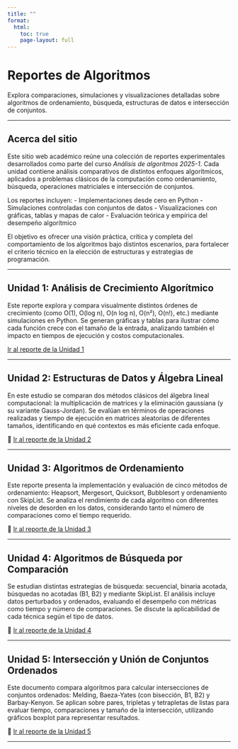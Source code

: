 ```yaml
---
title: ""
format:
  html:
    toc: true
    page-layout: full
---
```


<div class="hero-text">
  <h1><span class="highlight">Reportes de Algoritmos</span></h1>
  <p>Explora comparaciones, simulaciones y visualizaciones detalladas sobre algoritmos de ordenamiento, búsqueda, estructuras de datos e intersección de conjuntos.</p>
</div>

---

## Acerca del sitio

Este sitio web académico reúne una colección de reportes experimentales desarrollados como parte del curso *Análisis de algoritmos 2025-1*. Cada unidad contiene análisis comparativos de distintos enfoques algorítmicos, aplicados a problemas clásicos de la computación como ordenamiento, búsqueda, operaciones matriciales e intersección de conjuntos.

Los reportes incluyen:
- Implementaciones desde cero en Python
- Simulaciones controladas con conjuntos de datos
- Visualizaciones con gráficas, tablas y mapas de calor
- Evaluación teórica y empírica del desempeño algorítmico

El objetivo es ofrecer una visión práctica, crítica y completa del comportamiento de los algoritmos bajo distintos escenarios, para fortalecer el criterio técnico en la elección de estructuras y estrategias de programación.

---

## Unidad 1: Análisis de Crecimiento Algorítmico

Este reporte explora y compara visualmente distintos órdenes de crecimiento (como O(1), O(log n), O(n log n), O(n²), O(n!), etc.) mediante simulaciones en Python. Se generan gráficas y tablas para ilustrar cómo cada función crece con el tamaño de la entrada, analizando también el impacto en tiempos de ejecución y costos computacionales.

[Ir al reporte de la Unidad 1](SegundoDavid_U1_T1.ipynb)

---

## Unidad 2: Estructuras de Datos y Álgebra Lineal

En este estudio se comparan dos métodos clásicos del álgebra lineal computacional: la multiplicación de matrices y la eliminación gaussiana (y su variante Gauss-Jordan). Se evalúan en términos de operaciones realizadas y tiempo de ejecución en matrices aleatorias de diferentes tamaños, identificando en qué contextos es más eficiente cada enfoque.

🔗 [Ir al reporte de la Unidad 2](SegundoDavid_U2_T1.ipynb)

---

## Unidad 3: Algoritmos de Ordenamiento

Este reporte presenta la implementación y evaluación de cinco métodos de ordenamiento: Heapsort, Mergesort, Quicksort, Bubblesort y ordenamiento con SkipList. Se analiza el rendimiento de cada algoritmo con diferentes niveles de desorden en los datos, considerando tanto el número de comparaciones como el tiempo requerido.

🔗 [Ir al reporte de la Unidad 3](SegundoDavid_U3_T1.ipynb)

---

## Unidad 4: Algoritmos de Búsqueda por Comparación

Se estudian distintas estrategias de búsqueda: secuencial, binaria acotada, búsquedas no acotadas (B1, B2) y mediante SkipList. El análisis incluye datos perturbados y ordenados, evaluando el desempeño con métricas como tiempo y número de comparaciones. Se discute la aplicabilidad de cada técnica según el tipo de datos.

🔗 [Ir al reporte de la Unidad 4](SegundoDavid_U4_T1.ipynb)

---

## Unidad 5: Intersección y Unión de Conjuntos Ordenados

Este documento compara algoritmos para calcular intersecciones de conjuntos ordenados: Melding, Baeza-Yates (con bisección, B1, B2) y Barbay-Kenyon. Se aplican sobre pares, tripletas y tetrapletas de listas para evaluar tiempo, comparaciones y tamaño de la intersección, utilizando gráficos boxplot para representar resultados.

🔗 [Ir al reporte de la Unidad 5](SegundoDavid_U5_T1.ipynb)

---
